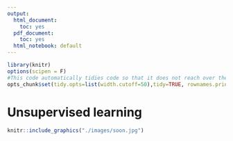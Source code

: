 ```yaml
---
output:
  html_document:
    toc: yes
  pdf_document:
    toc: yes
  html_notebook: default
---
```


```r
library(knitr)
options(scipen = F)
#This code automatically tidies code so that it does not reach over the page
opts_chunk$set(tidy.opts=list(width.cutoff=50),tidy=TRUE, rownames.print = FALSE, rows.print = 10)
```

# Unsupervised learning

```r
knitr::include_graphics("./images/soon.jpg")
```

